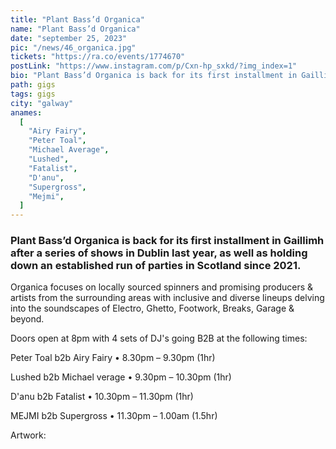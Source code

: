 ---
title: "Plant Bass’d Organica"
name: "Plant Bass’d Organica"
date: "september 25, 2023"
pic: "/news/46_organica.jpg"
tickets: "https://ra.co/events/1774670"
postLink: "https://www.instagram.com/p/Cxn-hp_sxkd/?img_index=1"
bio: "Plant Bass’d Organica is back for its first installment in Gaillimh after a series of shows in Dublin last year."
path: gigs
tags: gigs
city: "galway"
anames:
  [
    "Airy Fairy",
    "Peter Toal",
    "Michael Average",
    "Lushed",
    "Fatalist",
    "D'anu",
    "Supergross",
    "Mejmi",
  ]
---

### Plant Bass’d Organica is back for its first installment in Gaillimh after a series of shows in Dublin last year, as well as holding down an established run of parties in Scotland since 2021.

Organica focuses on locally sourced spinners and promising producers & artists from the surrounding areas with inclusive and diverse lineups delving into the soundscapes of Electro, Ghetto, Footwork, Breaks, Garage & beyond.

Doors open at 8pm with 4 sets of DJ's going B2B at the following times:

Peter Toal b2b Airy Fairy
• 8.30pm – 9.30pm (1hr)

Lushed b2b Michael verage
• 9.30pm – 10.30pm (1hr)

D'anu b2b Fatalist
• 10.30pm – 11.30pm (1hr)

MEJMI b2b Supergross
• 11.30pm – 1.00am (1.5hr)

Artwork: <HoverLink url="https://www.instagram.com/e.fitzp/" name="@e.fitzp" external />
